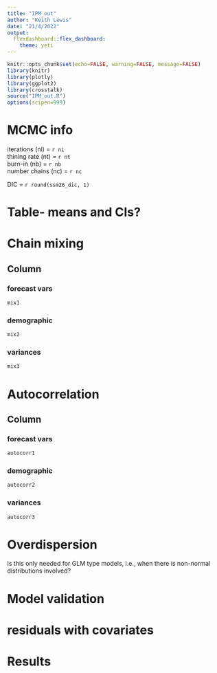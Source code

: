 ```yaml
---
title: "IPM_out"
author: "Keith Lewis"
date: "21/4/2022"
output:
  flexdashboard::flex_dashboard:
    theme: yeti
---
```


```r
knitr::opts_chunk$set(echo=FALSE, warning=FALSE, message=FALSE)
library(knitr)
library(plotly)
library(ggplot2)
library(crosstalk)
source("IPM_out.R")
options(scipen=999)
```

# MCMC info

iterations (ni) = `r ni`  
thining rate (nt) = `r nt`  
burn-in (nb) = `r nb`  
number chains (nc) = `r nc`  


DIC = `r round(ssm26_dic, 1)`

# Table- means and CIs?

# Chain mixing

Column {.tabset}
-------------------------------------

### forecast vars

```r
mix1
```

### demographic

```r
mix2
```

### variances

```r
mix3
```


# Autocorrelation

Column {.tabset}
-------------------------------------

### forecast vars

```r
autocorr1
```

### demographic

```r
autocorr2
```

### variances

```r
autocorr3
```

# Overdispersion
Is this only needed for GLM type models, i.e., when there is non-normal distributions involved?

# Model validation

# residuals with covariates

# Results



# 